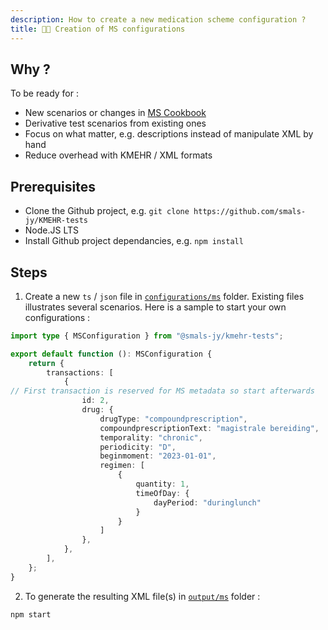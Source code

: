 ```yaml
---
description: How to create a new medication scheme configuration ?
title: 📝💊 Creation of MS configurations
---
```


## Why ?

To be ready for : 
- New scenarios or changes in [MS Cookbook](https://www.ehealth.fgov.be/standards/kmehr/file/cc73d96153bbd5448a56f19d925d05b1379c7f21/057e64396c1ea312a0b01607b0f94e4adcf456e8/20210331-safe_cookbook_medicatieschema_v5.8_en.pdf)
- Derivative test scenarios from existing ones
- Focus on what matter, e.g. descriptions instead of manipulate XML by hand
- Reduce overhead with KMEHR / XML formats

## Prerequisites

- Clone the Github project, e.g. `git clone https://github.com/smals-jy/KMEHR-tests`
- Node.JS LTS
- Install Github project dependancies, e.g. `npm install`

## Steps

1. Create a new `ts` / `json` file in [`configurations/ms`](https://github.com/smals-jy/KMEHR-tests/tree/main/configurations/ms) folder. Existing files illustrates several scenarios. Here is a sample to start your own configurations :

```ts
import type { MSConfiguration } from "@smals-jy/kmehr-tests";

export default function (): MSConfiguration {
    return {
        transactions: [
            {
// First transaction is reserved for MS metadata so start afterwards
                id: 2,
                drug: {
                    drugType: "compoundprescription",
                    compoundprescriptionText: "magistrale bereiding",
                    temporality: "chronic",
                    periodicity: "D",
                    beginmoment: "2023-01-01",
                    regimen: [
                        {
                            quantity: 1,
                            timeOfDay: {
                                dayPeriod: "duringlunch"
                            }
                        }
                    ]
                },
            },
        ],
    };
}
```

2. To generate the resulting XML file(s) in [`output/ms`](https://github.com/smals-jy/KMEHR-tests/tree/main/output/ms) folder :

```bash
npm start
```